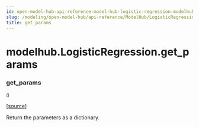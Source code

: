 ```yaml
---
id: open-model-hub-api-reference-model-hub-logistic-regression-modelhub-logistic-regression-get-params
slug: /modeling/open-model-hub/api-reference/ModelHub/LogisticRegression/get_params/
title: get_params
---
```


# modelhub.LogisticRegression.get_params

<div className="method">

### <span className="name">get_params</span>

<small className="parameter-list">()</small>


&#8203;<span className="view-source">[[source]](https://github.com/objectiv/objectiv-analytics/blob/main/modelhub/modelhub/models/logistic_regression.py)</span>

<div className="content">

Return the parameters as a dictionary.


</div>


</div>
